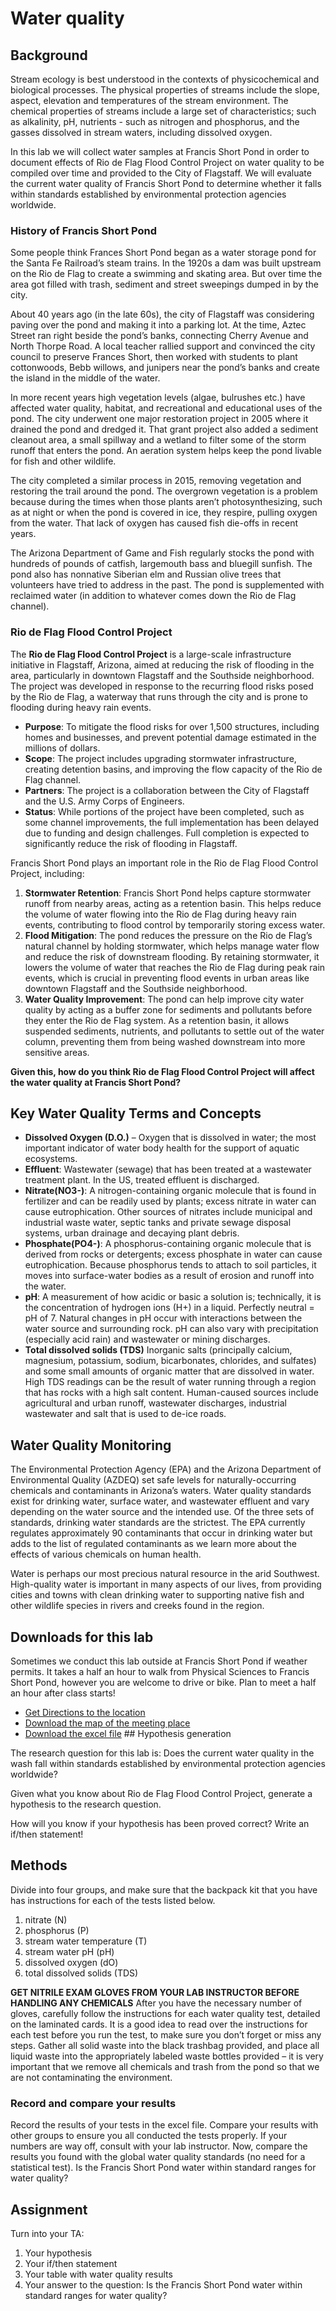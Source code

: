 # Water quality

## Background

Stream ecology is best understood in the contexts of physicochemical and biological processes.  The physical properties of streams include the slope, aspect, elevation and temperatures of the stream environment.  The chemical properties of streams include a large set of characteristics; such as alkalinity, pH, nutrients - such as nitrogen and phosphorus, and the gasses dissolved in stream waters, including dissolved oxygen. 
 
In this lab we will collect water samples at Francis Short Pond in order to document effects of Rio de Flag Flood Control Project on water quality to be compiled over time and provided to the City of Flagstaff. We will evaluate the current water quality of Francis Short Pond to determine whether it falls within standards established by environmental protection agencies worldwide.

### History of Francis Short Pond

Some people think Frances Short Pond began as a water storage pond for the Santa Fe Railroad's steam trains. In the 1920s a dam was built upstream on the Rio de Flag to create a swimming and skating area. But over time the area got filled with trash, sediment and street sweepings dumped in by the city.

About 40 years ago (in the late 60s), the city of Flagstaff was considering paving over the pond and making it into a parking lot. At the time, Aztec Street ran right beside the pond’s banks, connecting Cherry Avenue and North Thorpe Road. A local teacher rallied support and convinced the city council to preserve Frances Short, then worked with students to plant cottonwoods, Bebb willows, and junipers near the pond's banks and create the island in the middle of the water.

In more recent years high vegetation levels (algae, bulrushes etc.) have affected water quality, habitat, and recreational and educational uses of the pond. The city underwent one major restoration project in 2005 where it drained the pond and dredged it. That grant project also added a sediment cleanout area, a small spillway and a wetland to filter some of the storm runoff that enters the pond. An aeration system helps keep the pond livable for fish and other wildlife.

The city completed a similar process in 2015, removing vegetation and restoring the trail around the pond. The overgrown vegetation is a problem because during the times when those plants aren’t photosynthesizing, such as at night or when the pond is covered in ice, they respire, pulling oxygen from the water. That lack of oxygen has caused fish die-offs in recent years.

The Arizona Department of Game and Fish regularly stocks the pond with hundreds of pounds of catfish, largemouth bass and bluegill sunfish. The pond also has nonnative Siberian elm and Russian olive trees that volunteers have tried to address in the past. The pond is supplemented with reclaimed water (in addition to whatever comes down the Rio de Flag channel).

### Rio de Flag Flood Control Project

The **Rio de Flag Flood Control Project** is a large-scale infrastructure initiative in Flagstaff, Arizona, aimed at reducing the risk of flooding in the area, particularly in downtown Flagstaff and the Southside neighborhood. The project was developed in response to the recurring flood risks posed by the Rio de Flag, a waterway that runs through the city and is prone to flooding during heavy rain events.

- **Purpose**: To mitigate the flood risks for over 1,500 structures, including homes and businesses, and prevent potential damage estimated in the millions of dollars.
- **Scope**: The project includes upgrading stormwater infrastructure, creating detention basins, and improving the flow capacity of the Rio de Flag channel.
- **Partners**: The project is a collaboration between the City of Flagstaff and the U.S. Army Corps of Engineers.
- **Status**: While portions of the project have been completed, such as some channel improvements, the full implementation has been delayed due to funding and design challenges. Full completion is expected to significantly reduce the risk of flooding in Flagstaff.

Francis Short Pond plays an important role in the Rio de Flag Flood Control Project, including:

1. **Stormwater Retention**: Francis Short Pond helps capture stormwater runoff from nearby areas, acting as a retention basin. This helps reduce the volume of water flowing into the Rio de Flag during heavy rain events, contributing to flood control by temporarily storing excess water.
2. **Flood Mitigation**: The pond reduces the pressure on the Rio de Flag’s natural channel by holding stormwater, which helps manage water flow and reduce the risk of downstream flooding. By retaining stormwater, it lowers the volume of water that reaches the Rio de Flag during peak rain events, which is crucial in preventing flood events in urban areas like downtown Flagstaff and the Southside neighborhood.
3. **Water Quality Improvement**: The pond can help improve city water quality by acting as a buffer zone for sediments and pollutants before they enter the Rio de Flag system. As a retention basin, it allows suspended sediments, nutrients, and pollutants to settle out of the water column, preventing them from being washed downstream into more sensitive areas.

**Given this, how do you think Rio de Flag Flood Control Project will affect the water quality at Francis Short Pond?** 

## Key Water Quality Terms and Concepts

- **Dissolved Oxygen (D.O.)** – Oxygen that is dissolved in water; the most important indicator of water body health for the support of aquatic ecosystems. 
- **Effluent**: Wastewater (sewage) that has been treated at a wastewater treatment plant. In the US, treated effluent is discharged.
- **Nitrate(NO3-)**: A nitrogen-containing organic molecule that is found in fertilizer and can be readily used by plants; excess nitrate in water can cause eutrophication. Other sources of nitrates include municipal and industrial waste water, septic tanks and private sewage disposal systems, urban drainage and decaying plant debris.
- **Phosphate(PO4-)**: A phosphorus-containing organic molecule that is derived from rocks or detergents; excess phosphate in water can cause eutrophication. Because phosphorus tends to attach to soil particles, it moves into surface-water bodies as a result of erosion and runoff into the water. 
- **pH**: A measurement of how acidic or basic a solution is; technically, it is the concentration of hydrogen ions (H+) in a liquid. Perfectly neutral = pH of 7. Natural changes in pH occur with interactions between the water source and surrounding rock. pH can also vary with precipitation (especially acid rain) and wastewater or mining discharges. 
- **Total dissolved solids (TDS)** Inorganic salts (principally calcium, magnesium, potassium, sodium, bicarbonates, chlorides, and sulfates) and some small amounts of organic matter that are dissolved in water. High TDS readings can be the result of water running through a region that has rocks with a high salt content. Human-caused sources include agricultural and urban runoff, wastewater discharges, industrial wastewater and salt that is used to de-ice roads.

## Water Quality Monitoring

The Environmental Protection Agency (EPA) and the Arizona Department of Environmental Quality (AZDEQ) set safe levels for naturally-occurring chemicals and contaminants in Arizona’s waters.  Water quality standards exist for drinking water, surface water, and wastewater effluent and vary depending on the water source and the intended use. Of the three sets of standards, drinking water standards are the strictest.  The EPA currently regulates approximately 90 contaminants that occur in drinking water but adds to the list of regulated contaminants as we learn more about the effects of various chemicals on human health.
 
Water is perhaps our most precious natural resource in the arid Southwest.  High-quality water is important in many aspects of our lives, from providing cities and towns with clean drinking water to supporting native fish and other wildlife species in rivers and creeks found in the region.
  
## Downloads for this lab

Sometimes we conduct this lab outside at Francis Short Pond if weather permits. It takes a half an hour to walk from Physical Sciences to Francis Short Pond, however you are welcome to drive or bike. Plan to meet a half an hour after class starts!

- [Get Directions to the location](https://maps.app.goo.gl/Y7CphVYJcHtXbeJe9)
- [Download the map of the meeting place](https://drive.google.com/uc?export=download&id=1BGRB2hnSc7O_xM7g68wryQDFgTO3Sd4t)
- [Download the excel file](https://docs.google.com/spreadsheets/d/19m-QEhLQ0SBdH81q0OG5gQtrhm1Z0C8x/export?format=xlsx) 
## Hypothesis generation

The research question for this lab is: Does the current water quality in the wash fall within standards established by environmental protection agencies worldwide?

Given what you know about Rio de Flag Flood Control Project, generate a hypothesis to the research question.

How will you know if your hypothesis has been proved correct? Write an if/then statement!

## Methods  
Divide into four groups, and make sure that the backpack kit that you have has instructions for each of the tests listed below.

 1) nitrate (N)
 2) phosphorus (P)
 3) stream water temperature (T)
 4) stream water pH  (pH)
 5) dissolved oxygen (dO)
 6) total dissolved solids (TDS)

**GET NITRILE EXAM GLOVES FROM YOUR LAB INSTRUCTOR BEFORE HANDLING ANY CHEMICALS**
After you have the necessary number of gloves, carefully follow the instructions for each water quality test, detailed on the laminated cards. It is a good idea to read over the instructions for each test before you run the test, to make sure you don’t forget or miss any steps. Gather all solid waste into the black trashbag provided, and place all liquid waste into the appropriately labeled waste bottles provided – it is very important that we remove all chemicals and trash from the pond so that we are not contaminating the environment.

### Record and compare your results
Record the results of your tests in the excel file. Compare your results with other groups to ensure you all conducted the tests properly. If your numbers are way off, consult with your lab instructor. Now, compare the results you found with the global water quality standards (no need for a statistical test). Is the Francis Short Pond water within standard ranges for water quality? 

## Assignment 

Turn into your TA:

1. Your hypothesis
2. Your if/then statement
3. Your table with water quality results
4. Your answer to the question: Is the Francis Short Pond water within standard ranges for water quality? 



